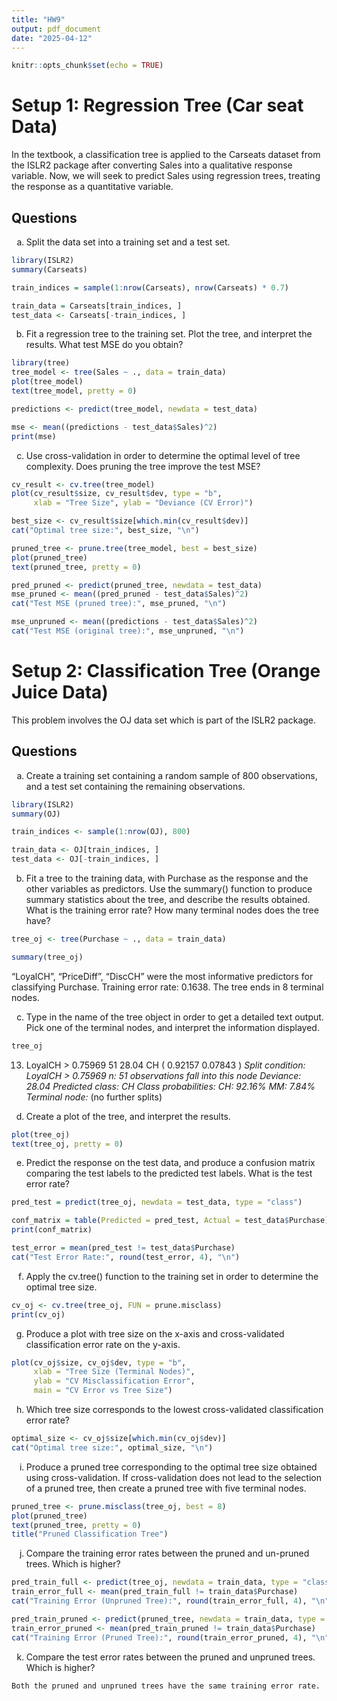 ```yaml
---
title: "HW9"
output: pdf_document
date: "2025-04-12"
---
```


```r
knitr::opts_chunk$set(echo = TRUE)
```

# Setup 1: Regression Tree (Car seat Data)
In the textbook, a classification tree is applied to the Carseats dataset from the ISLR2 package after converting Sales into a qualitative response variable. Now, we will seek to predict Sales using regression trees, treating the response as a quantitative variable.

## Questions
a. Split the data set into a training set and a test set.
```r
library(ISLR2)
summary(Carseats)

train_indices = sample(1:nrow(Carseats), nrow(Carseats) * 0.7)

train_data = Carseats[train_indices, ]
test_data <- Carseats[-train_indices, ]
```


b. Fit a regression tree to the training set. Plot the tree, and interpret the results. What test MSE do you obtain?
```r
library(tree)
tree_model <- tree(Sales ~ ., data = train_data)
plot(tree_model)
text(tree_model, pretty = 0)

predictions <- predict(tree_model, newdata = test_data)

mse <- mean((predictions - test_data$Sales)^2)
print(mse)
```


c. Use cross-validation in order to determine the optimal level of tree complexity. Does pruning the tree improve the test MSE?
```r
cv_result <- cv.tree(tree_model)
plot(cv_result$size, cv_result$dev, type = "b",
     xlab = "Tree Size", ylab = "Deviance (CV Error)")

best_size <- cv_result$size[which.min(cv_result$dev)]
cat("Optimal tree size:", best_size, "\n")

pruned_tree <- prune.tree(tree_model, best = best_size)
plot(pruned_tree)
text(pruned_tree, pretty = 0)

pred_pruned <- predict(pruned_tree, newdata = test_data)
mse_pruned <- mean((pred_pruned - test_data$Sales)^2)
cat("Test MSE (pruned tree):", mse_pruned, "\n")

mse_unpruned <- mean((predictions - test_data$Sales)^2)
cat("Test MSE (original tree):", mse_unpruned, "\n")

```


# Setup 2: Classification Tree (Orange Juice Data)
This problem involves the OJ data set which is part of the ISLR2 package.

## Questions
a. Create a training set containing a random sample of 800 observations, and a test set containing the remaining observations.
```r
library(ISLR2)
summary(OJ)

train_indices <- sample(1:nrow(OJ), 800)

train_data <- OJ[train_indices, ]
test_data <- OJ[-train_indices, ]
```

b. Fit a tree to the training data, with Purchase as the response and the other variables as predictors. Use the summary() function to produce summary statistics about the tree, and describe the results obtained. What is the training error rate? How many terminal nodes does the tree have?
```r
tree_oj <- tree(Purchase ~ ., data = train_data)

summary(tree_oj)
```
"LoyalCH", "PriceDiff", "DiscCH" were the most informative predictors for classifying Purchase.
Training error rate: 0.1638.
The tree ends in 8 terminal nodes.

c. Type in the name of the tree object in order to get a detailed text output. Pick one of the terminal nodes, and interpret the information displayed.
```r
tree_oj
```
13) LoyalCH > 0.75969 51 28.04 CH ( 0.92157 0.07843 ) *
Split condition: LoyalCH > 0.75969
n: 51 observations fall into this node
Deviance: 28.04
Predicted class: CH
Class probabilities:
CH: 92.16%
MM: 7.84%
Terminal node: * (no further splits)

d. Create a plot of the tree, and interpret the results.
```r
plot(tree_oj)
text(tree_oj, pretty = 0)
```
<!-- LoyalCH $\lt$ 0.5036 is most important split. Customers with LoyalCH $\lt$ 0.5036 are more likely to purchase MM, while those with LoyalCH $\geq$ 0.5036 lean toward CH. -->

e. Predict the response on the test data, and produce a confusion matrix comparing the test labels to the predicted test labels. What is the test error rate?
```r
pred_test = predict(tree_oj, newdata = test_data, type = "class")

conf_matrix = table(Predicted = pred_test, Actual = test_data$Purchase)
print(conf_matrix)

test_error = mean(pred_test != test_data$Purchase)
cat("Test Error Rate:", round(test_error, 4), "\n")
```

f. Apply the cv.tree() function to the training set in order to determine the optimal tree size.
```r
cv_oj <- cv.tree(tree_oj, FUN = prune.misclass)
print(cv_oj)
```

g. Produce a plot with tree size on the x-axis and cross-validated classification error rate on the y-axis.
```r
plot(cv_oj$size, cv_oj$dev, type = "b",
     xlab = "Tree Size (Terminal Nodes)",
     ylab = "CV Misclassification Error",
     main = "CV Error vs Tree Size")
```

h. Which tree size corresponds to the lowest cross-validated classification error rate?
```r
optimal_size <- cv_oj$size[which.min(cv_oj$dev)]
cat("Optimal tree size:", optimal_size, "\n")
```

i. Produce a pruned tree corresponding to the optimal tree size obtained using cross-validation. If cross-validation does not lead to the selection of a pruned tree, then create a pruned tree with five terminal nodes.
```r
pruned_tree <- prune.misclass(tree_oj, best = 8)
plot(pruned_tree)
text(pruned_tree, pretty = 0)
title("Pruned Classification Tree")
```

j. Compare the training error rates between the pruned and un-pruned trees. Which is higher?
```r
pred_train_full <- predict(tree_oj, newdata = train_data, type = "class")
train_error_full <- mean(pred_train_full != train_data$Purchase)
cat("Training Error (Unpruned Tree):", round(train_error_full, 4), "\n")

pred_train_pruned <- predict(pruned_tree, newdata = train_data, type = "class")
train_error_pruned <- mean(pred_train_pruned != train_data$Purchase)
cat("Training Error (Pruned Tree):", round(train_error_pruned, 4), "\n")
```

k. Compare the test error rates between the pruned and unpruned trees. Which is higher?
```r
Both the pruned and unpruned trees have the same training error rate.
```

